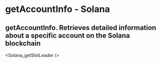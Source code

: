 # getAccountInfo - Solana

## getAccountInfo.  Retrieves detailed information about a specific account on the Solana blockchain


<Solana_getSlotLeader />
